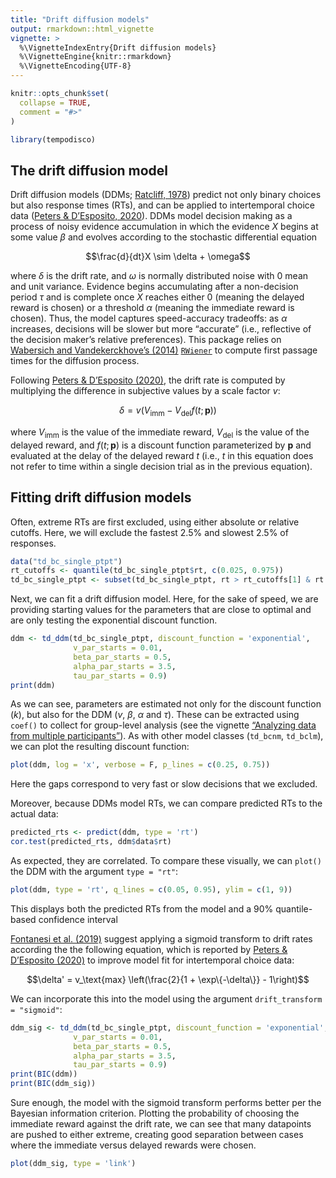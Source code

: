 ```yaml
---
title: "Drift diffusion models"
output: rmarkdown::html_vignette
vignette: >
  %\VignetteIndexEntry{Drift diffusion models}
  %\VignetteEngine{knitr::rmarkdown}
  %\VignetteEncoding{UTF-8}
---
```


```r
knitr::opts_chunk$set(
  collapse = TRUE,
  comment = "#>"
)
```

```r
library(tempodisco)
```

## The drift diffusion model

Drift diffusion models (DDMs; [Ratcliff, 1978](https://doi.org/10.1037/0033-295X.85.2.59)) predict not only binary choices but also response times (RTs), and can be applied to intertemporal choice data ([Peters & D'Esposito, 2020](https://doi.org/10.1371/journal.pcbi.1007615)). DDMs model decision making as a process of noisy evidence accumulation in which the evidence $X$ begins at some value $\beta$ and evolves according to the stochastic differential equation

$$\frac{d}{dt}X \sim \delta + \omega$$

where $\delta$ is the drift rate, and $\omega$ is normally distributed noise with $0$ mean and unit variance. Evidence begins accumulating after a non-decision period $\tau$ and is complete once $X$ reaches either $0$ (meaning the delayed reward is chosen) or a threshold $\alpha$ (meaning the immediate reward is chosen). Thus, the model captures speed-accuracy tradeoffs: as $\alpha$ increases, decisions will be slower but more "accurate" (i.e., reflective of the decision maker's relative preferences). This package relies on [Wabersich and Vandekerckhove's (2014)](https://doi.org/10.32614/RJ-2014-005) [`RWiener`](https://cran.r-project.org/package=RWiener) to compute first passage times for the diffusion process.

Following [Peters & D'Esposito (2020)](https://doi.org/10.1371/journal.pcbi.1007615), the drift rate is computed by multiplying the difference in subjective values by a scale factor $v$:

$$\delta = v\big( V_\text{imm} - V_\text{del}f(t;\mathbf{p})\big)$$

where $V_\text{imm}$ is the value of the immediate reward, $V_\text{del}$ is the value of the delayed reward, and $f(t;\mathbf{p})$ is a discount function parameterized by $\mathbf{p}$ and evaluated at the delay of the delayed reward $t$ (i.e., $t$ in this equation does not refer to time within a single decision trial as in the previous equation).

## Fitting drift diffusion models

Often, extreme RTs are first excluded, using either absolute or relative cutoffs. Here, we will exclude the fastest 2.5% and slowest 2.5% of responses.

```r
data("td_bc_single_ptpt")
rt_cutoffs <- quantile(td_bc_single_ptpt$rt, c(0.025, 0.975))
td_bc_single_ptpt <- subset(td_bc_single_ptpt, rt > rt_cutoffs[1] & rt < rt_cutoffs[2])
```

Next, we can fit a drift diffusion model. Here, for the sake of speed, we are providing starting values for the parameters that are close to optimal and are only testing the exponential discount function.

```r
ddm <- td_ddm(td_bc_single_ptpt, discount_function = 'exponential',
              v_par_starts = 0.01,
              beta_par_starts = 0.5,
              alpha_par_starts = 3.5,
              tau_par_starts = 0.9)
print(ddm)
```

As we can see, parameters are estimated not only for the discount function ($k$), but also for the DDM ($v$, $\beta$, $\alpha$ and $\tau$). These can be extracted using `coef()` to collect for group-level analysis (see the vignette ["Analyzing data from multiple participants"](analyzing-study.html)). As with other model classes (`td_bcnm`, `td_bclm`), we can plot the resulting discount function:

```r
plot(ddm, log = 'x', verbose = F, p_lines = c(0.25, 0.75))
```

Here the gaps correspond to very fast or slow decisions that we excluded.

Moreover, because DDMs model RTs, we can compare predicted RTs to the actual data:

```r
predicted_rts <- predict(ddm, type = 'rt')
cor.test(predicted_rts, ddm$data$rt)
```

As expected, they are correlated. To compare these visually, we can `plot()` the DDM with the argument `type = "rt"`:

```r
plot(ddm, type = 'rt', q_lines = c(0.05, 0.95), ylim = c(1, 9))
```

This displays both the predicted RTs from the model and a 90% quantile-based confidence interval

[Fontanesi et al. (2019)](https://doi.org/10.3758/s13423-018-1554-2) suggest applying a sigmoid transform to drift rates according the the following equation, which is reported by [Peters & D'Esposito (2020)](https://doi.org/10.1371/journal.pcbi.1007615) to improve model fit for intertemporal choice data:

$$\delta' = v_\text{max} \left(\frac{2}{1 + \exp\{-\delta\}} - 1\right)$$

We can incorporate this into the model using the argument `drift_transform = "sigmoid"`:

```r
ddm_sig <- td_ddm(td_bc_single_ptpt, discount_function = 'exponential', drift_transform = 'sigmoid',
              v_par_starts = 0.01,
              beta_par_starts = 0.5,
              alpha_par_starts = 3.5,
              tau_par_starts = 0.9)
print(BIC(ddm))
print(BIC(ddm_sig))
```

Sure enough, the model with the sigmoid transform performs better per the Bayesian information criterion. Plotting the probability of choosing the immediate reward against the drift rate, we can see that many datapoints are pushed to either extreme, creating good separation between cases where the immediate versus delayed rewards were chosen.

```r
plot(ddm_sig, type = 'link')
```
